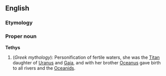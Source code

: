 ==English==
===Etymology===


===Proper noun===
'''Tethys'''
{{wikipedia}}
# (''Greek mythology''): Personification of fertile waters, she was the [[Titan]] daughter of [[Uranus]] and [[Gaia]], and with her brother [[Oceanus]] gave birth to all rivers and the [[Oceanids]].